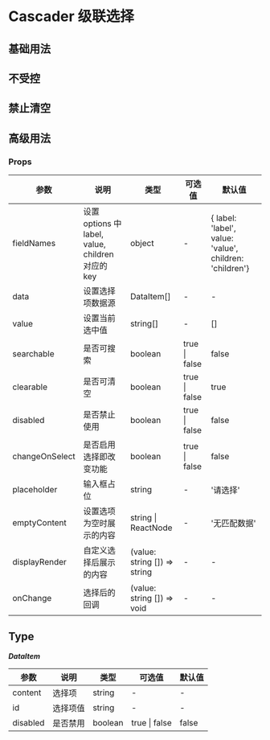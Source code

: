 # Cascader 级联选择

## 基础用法


<DemoBasic />

## 不受控


<DemoChange />

## 禁止清空


<DemoForbidclear />

## 高级用法


<DemoAdvanced />

### Props

| 参数           | 说明                                              | 类型                         | 可选值        | 默认值                                                  |
| -------------- | ------------------------------------------------- | ---------------------------- | ------------- | ------------------------------------------------------- |
| fieldNames     | 设置 options 中 label, value, children 对应的 key | object                       | -             | { label: 'label', value: 'value', children: 'children'} |
| data           | 设置选择项数据源                                  | DataItem[]                   | -             | -                                                       |
| value          | 设置当前选中值                                    | string[]                     | -             | []                                                      |
| searchable     | 是否可搜索                                        | boolean                      | true \| false | false                                                   |
| clearable      | 是否可清空                                        | boolean                      | true \| false | true                                                    |
| disabled       | 是否禁止使用                                      | boolean                      | true \| false | false                                                   |
| changeOnSelect | 是否启用选择即改变功能                            | boolean                      | true \| false | false                                                   |
| placeholder    | 输入框占位                                        | string                       | -             | '请选择'                                                |
| emptyContent   | 设置选项为空时展示的内容                          | string \| ReactNode          | -             | '无匹配数据'                                            |
| displayRender  | 自定义选择后展示的内容                            | (value: string []) => string | -             | -                                                       |
| onChange       | 选择后的回调                                      | (value: string []) => void   | -             | -                                                       |

## Type

**_DataItem_**

| 参数     | 说明     | 类型    | 可选值        | 默认值 |
| -------- | -------- | ------- | ------------- | ------ |
| content  | 选择项   | string  | -             | -      |
| id       | 选择项值 | string  | -             | -      |
| disabled | 是否禁用 | boolean | true \| false | false  |
